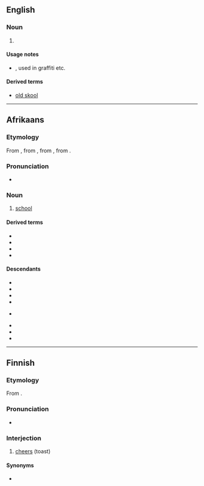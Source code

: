 ==English==

===Noun===
{{en-noun}}

# {{misspelling of|en|school}}

====Usage notes====
* {{w|Sensational spelling}}, used in graffiti etc.

====Derived terms====
* [[old skool]]

----

==Afrikaans==

===Etymology===
From {{inh|af|nl|school}}, from {{inh|af|dum|schôle}}, from {{der|af|la|schola}}, from {{der|af|grc|σχολή}}.

===Pronunciation===
* {{IPA|af|/skʊə̯l/}}

===Noun===
{{af-noun|skole|skooltjie}}

# [[school]]

====Derived terms====
* {{l|af|dorpskool}}
* {{l|af|hoërskool}}
* {{l|af|kleuterskool}}
* {{l|af|laerskool}}

====Descendants====
* {{desc|nd|isikolo|bor=1}}
* {{desc|bor=1|ngh|skool}}
* {{desc|st|sekolo|bor=1}}
* {{desc|nr|isikolo|bor=1}}
* {{desc|sn|chikoro|bor=1}} {{q|through a Nguni intermediate}}
* {{desc|ts|xikolo|bor=1}}
* {{desc|xh|isikolo|bor=1}}
* {{desc|zu|isikole|bor=1}}

----

==Finnish==

===Etymology===
From {{bor|fi|sv|skål}}.

===Pronunciation===
* {{fi-IPA}}

===Interjection===
{{head|fi|interjection|head=skool!}}

# [[cheers]] (toast)

====Synonyms====
* {{l|fi|kippis}}